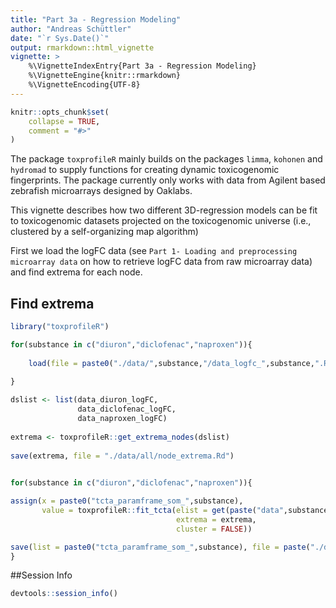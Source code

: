 ```yaml
---
title: "Part 3a - Regression Modeling"
author: "Andreas Schüttler"
date: "`r Sys.Date()`"
output: rmarkdown::html_vignette
vignette: >
    %\VignetteIndexEntry{Part 3a - Regression Modeling}
    %\VignetteEngine{knitr::rmarkdown}
    %\VignetteEncoding{UTF-8}
---
```


```r
knitr::opts_chunk$set(
    collapse = TRUE,
    comment = "#>"
)
```

The package `toxprofileR` mainly builds on the packages `limma`, `kohonen` and `hydromad` to supply functions for creating dynamic toxicogenomic fingerprints. The package currently only works with data from Agilent based zebrafish microarrays designed by Oaklabs.

This vignette describes how two different 3D-regression models can be fit to toxicogenomic datasets projected on the toxicogenomic universe (i.e., clustered by a self-organizing map algorithm)

First we load the logFC data (see `Part 1- Loading and preprocessing microarray data` on how to retrieve logFC data from raw microarray data) and find extrema for each node.

## Find extrema

```r

library("toxprofileR")

for(substance in c("diuron","diclofenac","naproxen")){
    
    load(file = paste0("./data/",substance,"/data_logfc_",substance,".Rd"))
    
}

dslist <- list(data_diuron_logFC,
               data_diclofenac_logFC,
               data_naproxen_logFC)
    
extrema <- toxprofileR::get_extrema_nodes(dslist)
    
save(extrema, file = "./data/all/node_extrema.Rd")
    
```

```r

for(substance in c("diuron","diclofenac","naproxen")){

assign(x = paste0("tcta_paramframe_som_",substance), 
       value = toxprofileR::fit_tcta(elist = get(paste("data",substance,"logFC",sep="_")),
                                     extrema = extrema,
                                     cluster = FALSE))

save(list = paste0("tcta_paramframe_som_",substance), file = paste("./data/",substance,"/tcta_",substance,".Rd",sep=""))
}
```

##Session Info
```r
devtools::session_info()
```

